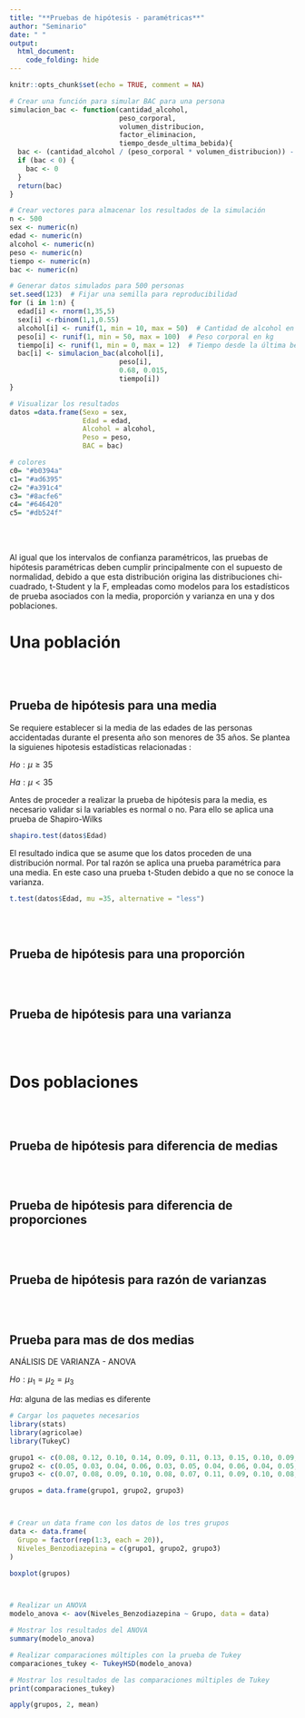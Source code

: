 ```yaml
---
title: "**Pruebas de hipótesis - paramétricas**"
author: "Seminario"
date: " "
output: 
  html_document:
    code_folding: hide
---
```


```r
knitr::opts_chunk$set(echo = TRUE, comment = NA)

# Crear una función para simular BAC para una persona
simulacion_bac <- function(cantidad_alcohol, 
                           peso_corporal, 
                           volumen_distribucion, 
                           factor_eliminacion, 
                           tiempo_desde_ultima_bebida){
  bac <- (cantidad_alcohol / (peso_corporal * volumen_distribucion)) - (factor_eliminacion * tiempo_desde_ultima_bebida)
  if (bac < 0) {
    bac <- 0
  }
  return(bac)
}

# Crear vectores para almacenar los resultados de la simulación
n <- 500
sex <- numeric(n)
edad <- numeric(n)
alcohol <- numeric(n)
peso <- numeric(n)
tiempo <- numeric(n)
bac <- numeric(n)

# Generar datos simulados para 500 personas
set.seed(123)  # Fijar una semilla para reproducibilidad
for (i in 1:n) {
  edad[i] <- rnorm(1,35,5)
  sex[i] <-rbinom(1,1,0.55)
  alcohol[i] <- runif(1, min = 10, max = 50)  # Cantidad de alcohol en gramos
  peso[i] <- runif(1, min = 50, max = 100)  # Peso corporal en kg
  tiempo[i] <- runif(1, min = 0, max = 12)  # Tiempo desde la última bebida en horas
  bac[i] <- simulacion_bac(alcohol[i], 
                           peso[i], 
                           0.68, 0.015, 
                           tiempo[i])
}

# Visualizar los resultados
datos =data.frame(Sexo = sex,
                  Edad = edad, 
                  Alcohol = alcohol, 
                  Peso = peso, 
                  BAC = bac)

# colores
c0= "#b0394a"
c1= "#ad6395"
c2= "#a391c4"
c3= "#8acfe6"
c4= "#646420"
c5= "#db524f" 
```

<br/><br/>

Al igual que los intervalos de confianza paramétricos, las pruebas de hipótesis paramétricas deben cumplir principalmente con el supuesto de normalidad, debido a que esta distribución origina las distribuciones chi-cuadrado, t-Student y la F, empleadas como modelos para los estadísticos de prueba asociados con la media, proporción y varianza en una y dos poblaciones.




# **Una población**

<br/><br/>


## **Prueba de hipótesis para una media**

Se requiere establecer si la media de las edades de las personas accidentadas durante el presenta año son menores de 35 años. Se plantea la siguienes hipotesis estadísticas relacionadas :

$Ho : \mu \geq 35$

$Ha : \mu < 35$


Antes de proceder a realizar la prueba de hipótesis para la media, es necesario validar si la variables es normal o no. Para ello se aplica una prueba de Shapiro-Wilks

```r
shapiro.test(datos$Edad)
```

El resultado indica que se asume que los datos proceden de una distribución normal. Por tal razón se aplica una prueba paramétrica para una media. En este caso una prueba t-Studen debido a que no se conoce la varianza.




```r
t.test(datos$Edad, mu =35, alternative = "less")
```



<br/><br/>


## **Prueba de hipótesis para una proporción**


<br/><br/>


## **Prueba de hipótesis para una varianza**

<br/><br/>

# **Dos poblaciones**

<br/><br/>


## **Prueba de hipótesis para diferencia de medias**

<br/><br/>


## **Prueba de hipótesis para diferencia de proporciones**


<br/><br/>


## **Prueba de hipótesis para razón de varianzas**

<br/><br/>


## **Prueba para mas de dos medias**

ANÁLISIS DE VARIANZA - ANOVA

$Ho: \mu_1 = \mu_2 = \mu_3$

$Ha:$ alguna de las medias es diferente



```r
# Cargar los paquetes necesarios
library(stats)
library(agricolae)
library(TukeyC)

grupo1 <- c(0.08, 0.12, 0.10, 0.14, 0.09, 0.11, 0.13, 0.15, 0.10, 0.09, 0.11, 0.12, 0.13, 0.14, 0.08, 0.12, 0.10, 0.15, 0.11, 0.13)
grupo2 <- c(0.05, 0.03, 0.04, 0.06, 0.03, 0.05, 0.04, 0.06, 0.04, 0.05, 0.03, 0.04, 0.05, 0.06, 0.04, 0.03, 0.05, 0.06, 0.04, 0.03)
grupo3 <- c(0.07, 0.08, 0.09, 0.10, 0.08, 0.07, 0.11, 0.09, 0.10, 0.08, 0.09, 0.10, 0.11, 0.07, 0.08, 0.09, 0.10, 0.08, 0.07, 0.11)

grupos = data.frame(grupo1, grupo2, grupo3)



# Crear un data frame con los datos de los tres grupos
data <- data.frame(
  Grupo = factor(rep(1:3, each = 20)),
  Niveles_Benzodiazepina = c(grupo1, grupo2, grupo3)
)

boxplot(grupos)



# Realizar un ANOVA
modelo_anova <- aov(Niveles_Benzodiazepina ~ Grupo, data = data)

# Mostrar los resultados del ANOVA
summary(modelo_anova)

# Realizar comparaciones múltiples con la prueba de Tukey
comparaciones_tukey <- TukeyHSD(modelo_anova)

# Mostrar los resultados de las comparaciones múltiples de Tukey
print(comparaciones_tukey)


```
```r
apply(grupos, 2, mean)
```



